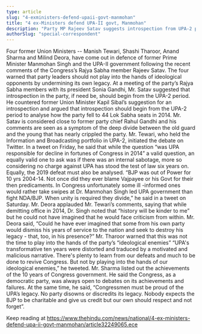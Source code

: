 ```yaml
---
type: article
slug: "4-exministers-defend-upaii-govt-manmohan"
title: "4 ex-Ministers defend UPA-II govt, Manmohan"
description: "Party MP Rajeev Satav suggests introspection from UPA-2 period"
authorSlug: "special-correspondent"
---
```


Four former Union Ministers -- Manish Tewari, Shashi Tharoor, Anand Sharma and Milind Deora, have come out in defence of former Prime Minister Manmohan Singh and the UPA-II government following the recent comments of the Congress’s Rajya Sabha member Rajeev Satav.
The four warned that party leaders should not play into the hands of ideological opponents by undermining its own legacy. 
At a meeting of the party’s Rajya Sabha members with its president Sonia Gandhi, Mr. Satav suggested that introspection in the party, if need be, should begin from the UPA-2 period. He countered former Union Minister Kapil Sibal’s suggestion for an introspection and argued that introspection should begin from the UPA-2 period to analyse how the party fell to 44 Lok Sabha seats in 2014.
Mr. Satav is considered close to former party chief Rahul Gandhi and his comments are seen as a symptom of the deep divide between the old guard and the young that has nearly crippled the party. 
Mr. Tewari, who held the Information and Broadcasting portfolio in UPA-2, initiated the debate on Twitter. In a tweet on Friday, he said that while the question “was UPA responsible for decline in fortunes of Congress in 2014” a valid question, an equally valid one to ask was if there was an internal sabotage, more so considering no charge against UPA has stood the test of law six years on. Equally, the 2019 defeat must also be analysed. 
“BJP was out of Power for 10 yrs 2004-14. Not once did they ever blame Vajpayee or his Govt for their then predicaments. In Congress unfortunately some ill -informed ones would rather take swipes at Dr. Manmohan Singh led UPA government than fight NDA/BJP. When unity is required they divide,” he said in a tweet on Saturday. 
Mr. Deora applauded Mr. Tewari’s comments, saying that while demitting office in 2014, Dr. Singh noted that “history will be kinder to me” but he could not have imagined that he would face criticism from within. 
Mr. Deora said, “Could he have ever imagined that some from his own party would dismiss his years of service to the nation and seek to destroy his legacy - that, too, in his presence?” 
Mr. Tharoor warned that this was not the time to play into the hands of the party’s “ideological enemies” 
“UPA's transformative ten years were distorted and traduced by a motivated and malicious narrative. There's plenty to learn from our defeats and much to be done to revive Congress. But not by playing into the hands of our ideological enemies,” he tweeted. 
Mr. Sharma listed out the achievements of the 10 years of Congress government. He said the Congress, as a democratic party, was always open to debates on its achievements and failures. At the same time, he said, “Congressmen must be proud of the UPA’s legacy. No party disowns or discredits its legacy. Nobody expects the BJP to be charitable and give us credit but our own should respect and not forget”.

Keep reading at https://www.thehindu.com/news/national/4-ex-ministers-defend-upa-ii-govt-manmohan/article32249065.ece
